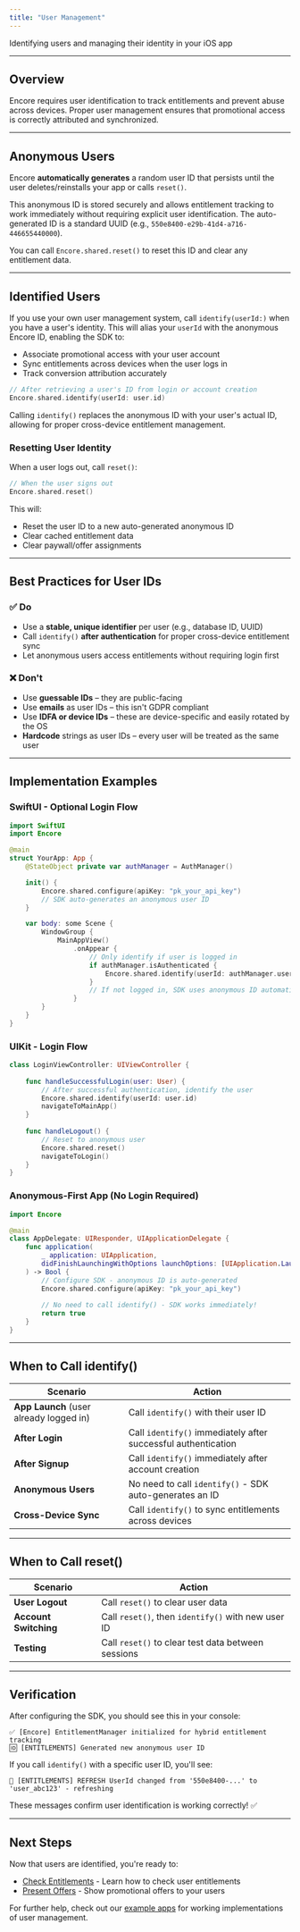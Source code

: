 ```yaml
---
title: "User Management"
---
```


Identifying users and managing their identity in your iOS app

---

## Overview

Encore requires user identification to track entitlements and prevent abuse across devices. Proper user management ensures that promotional access is correctly attributed and synchronized.

---

## Anonymous Users

Encore **automatically generates** a random user ID that persists until the user deletes/reinstalls your app or calls `reset()`.

This anonymous ID is stored securely and allows entitlement tracking to work immediately without requiring explicit user identification. The auto-generated ID is a standard UUID (e.g., `550e8400-e29b-41d4-a716-446655440000`).

You can call `Encore.shared.reset()` to reset this ID and clear any entitlement data.

---

## Identified Users

If you use your own user management system, call `identify(userId:)` when you have a user's identity. This will alias your `userId` with the anonymous Encore ID, enabling the SDK to:

- Associate promotional access with your user account
- Sync entitlements across devices when the user logs in
- Track conversion attribution accurately

```swift
// After retrieving a user's ID from login or account creation
Encore.shared.identify(userId: user.id)
```

Calling `identify()` replaces the anonymous ID with your user's actual ID, allowing for proper cross-device entitlement management.

### Resetting User Identity

When a user logs out, call `reset()`:

```swift
// When the user signs out
Encore.shared.reset()
```

This will:
- Reset the user ID to a new auto-generated anonymous ID
- Clear cached entitlement data
- Clear paywall/offer assignments

---

## Best Practices for User IDs

### ✅ Do

- Use a **stable, unique identifier** per user (e.g., database ID, UUID)
- Call `identify()` **after authentication** for proper cross-device entitlement sync
- Let anonymous users access entitlements without requiring login first

### ❌ Don't

- Use **guessable IDs** – they are public-facing
- Use **emails** as user IDs – this isn't GDPR compliant
- Use **IDFA or device IDs** – these are device-specific and easily rotated by the OS
- **Hardcode** strings as user IDs – every user will be treated as the same user

---

## Implementation Examples

### SwiftUI - Optional Login Flow

```swift
import SwiftUI
import Encore

@main
struct YourApp: App {
    @StateObject private var authManager = AuthManager()

    init() {
        Encore.shared.configure(apiKey: "pk_your_api_key")
        // SDK auto-generates an anonymous user ID
    }

    var body: some Scene {
        WindowGroup {
            MainAppView()
                .onAppear {
                    // Only identify if user is logged in
                    if authManager.isAuthenticated {
                        Encore.shared.identify(userId: authManager.userId)
                    }
                    // If not logged in, SDK uses anonymous ID automatically
                }
        }
    }
}
```

### UIKit - Login Flow

```swift
class LoginViewController: UIViewController {
    
    func handleSuccessfulLogin(user: User) {
        // After successful authentication, identify the user
        Encore.shared.identify(userId: user.id)
        navigateToMainApp()
    }
    
    func handleLogout() {
        // Reset to anonymous user
        Encore.shared.reset()
        navigateToLogin()
    }
}
```

### Anonymous-First App (No Login Required)

```swift
import Encore

@main
class AppDelegate: UIResponder, UIApplicationDelegate {
    func application(
        _ application: UIApplication,
        didFinishLaunchingWithOptions launchOptions: [UIApplication.LaunchOptionsKey: Any]?
    ) -> Bool {
        // Configure SDK - anonymous ID is auto-generated
        Encore.shared.configure(apiKey: "pk_your_api_key")
        
        // No need to call identify() - SDK works immediately!
        return true
    }
}
```

---

## When to Call identify()

| Scenario | Action |
|----------|--------|
| **App Launch** (user already logged in) | Call `identify()` with their user ID |
| **After Login** | Call `identify()` immediately after successful authentication |
| **After Signup** | Call `identify()` immediately after account creation |
| **Anonymous Users** | No need to call `identify()` - SDK auto-generates an ID |
| **Cross-Device Sync** | Call `identify()` to sync entitlements across devices |

---

## When to Call reset()

| Scenario | Action |
|----------|--------|
| **User Logout** | Call `reset()` to clear user data |
| **Account Switching** | Call `reset()`, then `identify()` with new user ID |
| **Testing** | Call `reset()` to clear test data between sessions |

---

## Verification

After configuring the SDK, you should see this in your console:

```
✅ [Encore] EntitlementManager initialized for hybrid entitlement tracking
🆔 [ENTITLEMENTS] Generated new anonymous user ID
```

If you call `identify()` with a specific user ID, you'll see:

```
🔄 [ENTITLEMENTS] REFRESH UserId changed from '550e8400-...' to 'user_abc123' - refreshing
```

These messages confirm user identification is working correctly! ✅

---

## Next Steps

Now that users are identified, you're ready to:

- [Check Entitlements](./checking-entitlements) - Learn how to check user entitlements
- [Present Offers](./presenting-offers) - Show promotional offers to your users

For further help, check out our [example apps](../EncoreSwiftUIDemo) for working implementations of user management.